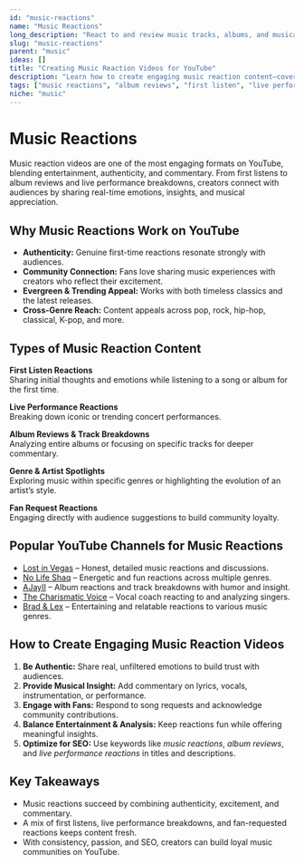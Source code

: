 ```yaml
---
id: "music-reactions"
name: "Music Reactions"
long_description: "React to and review music tracks, albums, and musical performances"
slug: "music-reactions"
parent: "music"
ideas: []
title: "Creating Music Reaction Videos for YouTube"
description: "Learn how to create engaging music reaction content—covering first listens, album reviews, live performance reactions, and commentary."
tags: ["music reactions", "album reviews", "first listen", "live performance commentary", "song breakdowns", "music reviews"]
niche: "music"
---
```


# Music Reactions

Music reaction videos are one of the most engaging formats on YouTube, blending entertainment, authenticity, and commentary. From first listens to album reviews and live performance breakdowns, creators connect with audiences by sharing real-time emotions, insights, and musical appreciation.

## Why Music Reactions Work on YouTube

- **Authenticity:** Genuine first-time reactions resonate strongly with audiences.  
- **Community Connection:** Fans love sharing music experiences with creators who reflect their excitement.  
- **Evergreen & Trending Appeal:** Works with both timeless classics and the latest releases.  
- **Cross-Genre Reach:** Content appeals across pop, rock, hip-hop, classical, K-pop, and more.  

## Types of Music Reaction Content

**First Listen Reactions**  
Sharing initial thoughts and emotions while listening to a song or album for the first time.  

**Live Performance Reactions**  
Breaking down iconic or trending concert performances.  

**Album Reviews & Track Breakdowns**  
Analyzing entire albums or focusing on specific tracks for deeper commentary.  

**Genre & Artist Spotlights**  
Exploring music within specific genres or highlighting the evolution of an artist’s style.  

**Fan Request Reactions**  
Engaging directly with audience suggestions to build community loyalty.  

## Popular YouTube Channels for Music Reactions

- [Lost in Vegas](https://www.youtube.com/@lostinvegas) – Honest, detailed music reactions and discussions.  
- [No Life Shaq](https://www.youtube.com/@NoLifeShaq) – Energetic and fun reactions across multiple genres.  
- [AJayII](https://www.youtube.com/@Ajayii) – Album reactions and track breakdowns with humor and insight.  
- [The Charismatic Voice](https://www.youtube.com/@TheCharismaticVoice) – Vocal coach reacting to and analyzing singers.  
- [Brad & Lex](https://www.youtube.com/@BradLex) – Entertaining and relatable reactions to various music genres.  

## How to Create Engaging Music Reaction Videos

1. **Be Authentic:** Share real, unfiltered emotions to build trust with audiences.  
2. **Provide Musical Insight:** Add commentary on lyrics, vocals, instrumentation, or performance.  
3. **Engage with Fans:** Respond to song requests and acknowledge community contributions.  
4. **Balance Entertainment & Analysis:** Keep reactions fun while offering meaningful insights.  
5. **Optimize for SEO:** Use keywords like *music reactions*, *album reviews*, and *live performance reactions* in titles and descriptions.  

## Key Takeaways

- Music reactions succeed by combining authenticity, excitement, and commentary.  
- A mix of first listens, live performance breakdowns, and fan-requested reactions keeps content fresh.  
- With consistency, passion, and SEO, creators can build loyal music communities on YouTube.  
